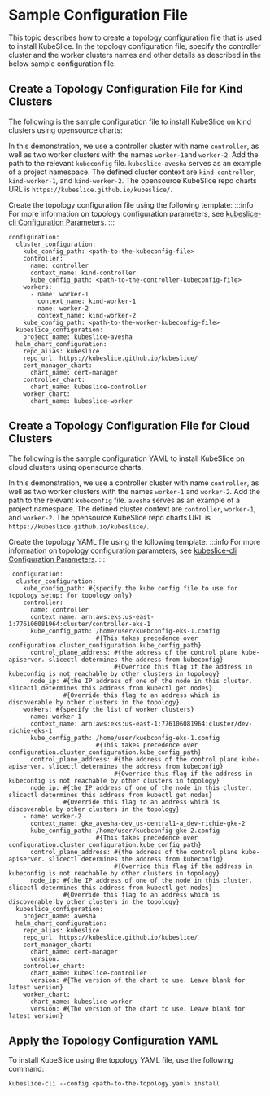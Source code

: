 # Sample Configuration File

This topic describes how to create a topology configuration file that is used to install KubeSlice. In the topology configuration file,
specify the controller cluster and the worker clusters names and other details as described in the below sample configuration file.

## Create a Topology Configuration File for Kind Clusters
The following is the sample configuration file to install KubeSlice on kind clusters using opensource charts:

In this demonstration, we use a controller cluster with name `controller`, as well as two worker clusters with the 
names `worker-1`and `worker-2`. Add the path to the relevant `kubeconfig` file. `kubeslice-avesha` serves as an example of a 
project namespace. The defined cluster context  are `kind-controller`, `kind-worker-1`, and `kind-worker-2`. The opensource 
KubeSlice repo charts URL is `https://kubeslice.github.io/kubeslice/`.

Create the topology configuration file using the following template:
:::info
For more information on topology configuration parameters, 
see [kubeslice-cli Configuration Parameters](/versioned_docs/version-0.4.0/reference/kubeslice-cli-configuration-parameters.mdx).
:::

```
configuration:
  cluster_configuration:
    kube_config_path: <path-to-the-kubeconfig-file>
    controller:
      name: controller
      context_name: kind-controller
      kube_config_path: <path-to-the-controller-kubeconfig-file>
    workers:
      - name: worker-1
        context_name: kind-worker-1
      - name: worker-2
        context_name: kind-worker-2
    kube_config_path: <path-to-the-worker-kubeconfig-file>
  kubeslice_configuration:
    project_name: kubeslice-avesha
  helm_chart_configuration:
    repo_alias: kubeslice
    repo_url: https://kubeslice.github.io/kubeslice/
    cert_manager_chart:
      chart_name: cert-manager
    controller_chart:
      chart_name: kubeslice-controller
    worker_chart:
      chart_name: kubeslice-worker
```


## Create a Topology Configuration File for Cloud Clusters

The following is the sample configuration YAML to install KubeSlice on cloud clusters using opensource charts.

In this demonstration, we use a controller cluster with name `controller`, as well as two worker clusters with the names `worker-1` 
and `worker-2`. Add the path to the relevant `kubeconfig` file. `avesha` serves as an example of a project namespace. The defined 
cluster context  are `controller`, `worker-1`, and `worker-2`. The opensource KubeSlice repo charts 
URL is `https://kubeslice.github.io/kubeslice/`.

Create the topology YAML file using the following template:
:::info
For more information on topology configuration parameters, 
see [kubeslice-cli Configuration Parameters](/versioned_docs/version-0.4.0/reference/kubeslice-cli-configuration-parameters.mdx).
:::
```
 configuration: 
  cluster_configuration:
    kube_config_path: #{specify the kube config file to use for topology setup; for topology only}
    controller:
      name: controller
      context_name: arn:aws:eks:us-east-1:776106081964:cluster/controller-eks-1
      kube_config_path: /home/user/kuebconfig-eks-1.config
                        #{This takes precedence over configuration.cluster_configuration.kube_config_path}
      control_plane_address: #{the address of the control plane kube-apiserver. slicectl determines the address from kubeconfig}
                             #{Override this flag if the address in kubeconfig is not reachable by other clusters in topology}
      node_ip: #{the IP address of one of the node in this cluster. slicectl determines this address from kubectl get nodes}
               #{Override this flag to an address which is discoverable by other clusters in the topology}
    workers: #{specify the list of worker clusters}
    - name: worker-1
      context_name: arn:aws:eks:us-east-1:776106081964:cluster/dev-richie-eks-1
      kube_config_path: /home/user/kuebconfig-eks-1.config
                        #{This takes precedence over configuration.cluster_configuration.kube_config_path}
      control_plane_address: #{the address of the control plane kube-apiserver. slicectl determines the address from kubeconfig}
                             #{Override this flag if the address in kubeconfig is not reachable by other clusters in topology}
      node_ip: #{the IP address of one of the node in this cluster. slicectl determines this address from kubectl get nodes}
               #{Override this flag to an address which is discoverable by other clusters in the topology}
    - name: worker-2
      context_name: gke_avesha-dev_us-central1-a_dev-richie-gke-2
      kube_config_path: /home/user/kuebconfig-gke-2.config
                        #{This takes precedence over configuration.cluster_configuration.kube_config_path}
      control_plane_address: #{the address of the control plane kube-apiserver. slicectl determines the address from kubeconfig}
                             #{Override this flag if the address in kubeconfig is not reachable by other clusters in topology}
      node_ip: #{the IP address of one of the node in this cluster. slicectl determines this address from kubectl get nodes}
               #{Override this flag to an address which is discoverable by other clusters in the topology}
  kubeslice_configuration:
    project_name: avesha
  helm_chart_configuration:
    repo_alias: kubeslice
    repo_url: https://kubeslice.github.io/kubeslice/
    cert_manager_chart:
      chart_name: cert-manager
      version: 
    controller_chart:
      chart_name: kubeslice-controller
      version: #{The version of the chart to use. Leave blank for latest version}
    worker_chart:
      chart_name: kubeslice-worker
      version: #{The version of the chart to use. Leave blank for latest version}
```

## Apply the Topology Configuration YAML
To install KubeSlice using the topology YAML file, use the following command:
```
kubeslice-cli --config <path-to-the-topology.yaml> install
```
